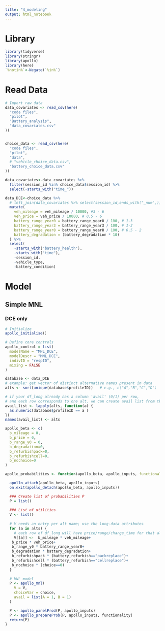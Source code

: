 ```yaml
---
title: "4_modeling"
output: html_notebook
---
```

# Library
```r
library(tidyverse)
library(stringr)
library(apollo)
library(here)
`%notin%`<-Negate(`%in%`)
```

# Read Data
```r
# Import raw data
data_covariates <- read_csv(here(
  "code files",
  "pilot",
  "Battery_analysis",
  "data_covariates.csv"
))


choice_data <- read_csv(here(
  "code files",
  "pilot",
  "data",
  # "vehicle_choice_data.csv",
  "battery_choice_data.csv"
))

data_covariates<-data_covariates %>% 
  filter(session_id %in% choice_data$session_id) %>% 
  select(-starts_with("time_"))

data_DCE<-choice_data %>%
  # left_join(data_covariates %>% select(session_id,ends_with("_num",)))
  mutate(
    veh_mileage = veh_mileage / 10000, #3 - 6
    veh_price = veh_price / 10000, # 0.5 - 6
    battery_range_year0 = battery_range_year0 / 100, # 1-3
    battery_range_year3 = battery_range_year3 / 100, # 1-3
    battery_range_year8 = battery_range_year8 / 100, # 0.5 - 2
    battery_degradation = (battery_degradation * 10)
  ) %>%
  select(
    -starts_with("battery_health"),
    -starts_with("time"),
    -session_id,
    -vehicle_type,
    -battery_condition)

```

# Model
## Simple MNL 
### DCE only
```r
# Initialize
apollo_initialise()

# Define core controls
apollo_control = list(
  modelName = "MNL_DCE",
  modelDescr = "MNL_DCE",
  indivID = "respID",
  mixing = FALSE
)

database <- data_DCE
# example: get vector of distinct alternative names present in data
alts <- sort(unique(database$profileID))   # e.g., c("A","B","C","D")

# if your df_long already has a column 'avail' (0/1) per row,
# and each row corresponds to one alt, we can create avail list from that:
avail_list <- lapply(alts, function(a) {
  as.numeric(database$profileID == a )
})
names(avail_list) <- alts

apollo_beta <- c(
  b_mileage = 0,
  b_price = 0,
  b_range_y0 = 0,
  b_degradation=0,
  b_refurbishpack=0,
  b_refurbishcell=0,
  b_nochoice=0
)

apollo_probabilities <- function(apollo_beta, apollo_inputs, functionality = "estimate") {

  apollo_attach(apollo_beta, apollo_inputs)
  on.exit(apollo_detach(apollo_beta, apollo_inputs))

  ### Create list of probabilities P
  P = list()
  
  ### List of utilities
  V <- list()
  
  # V needs an entry per alt name; use the long-data attributes
  for (a in alts) {
    # each row of df_long will have price/range/charge_time for that alt
    V[[a]] <-  b_mileage * veh_mileage+
   b_price * veh_price+
   b_range_y0 * battery_range_year0+
   b_degradation * battery_degradation+
   b_refurbishpack * (battery_refurbish=="packreplace")+
   b_refurbishcell * (battery_refurbish=="cellreplace")+
   b_nochoice * (choice==0)
  }
  
  # MNL model
  P <- apollo_mnl(
    V = V,
    choiceVar = choice,
    avail = list(A = 1, B = 1)
  )

  P <- apollo_panelProd(P, apollo_inputs)
  P <- apollo_prepareProb(P, apollo_inputs, functionality)
  return(P)
}

```

